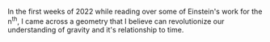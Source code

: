 In the first weeks of 2022 while reading over some of Einstein's work for the $\text{n}^{\text{th}}$, I came across a geometry that I believe can revolutionize our understanding of gravity and it's relationship to time. 
